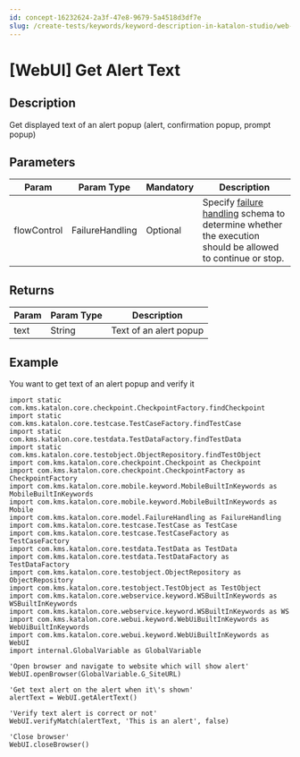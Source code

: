 ```yaml
---
id: concept-16232624-2a3f-47e8-9679-5a4518d3df7e
slug: /create-tests/keywords/keyword-description-in-katalon-studio/web-ui-keywords/webui-get-alert-text
---
```


# \[WebUI\] Get Alert Text

## Description

Get displayed text of an alert popup \(alert, confirmation popup, prompt popup\)

## Parameters

<table><tr><th>Param</th><th>Param Type</th><th>Mandatory</th><th>Description</th></tr><tbody><tr><td>flowControl</td><td>FailureHandling</td><td>Optional</td><td>Specify <a href="/maintain/configure-failure-handling-settings-in-katalon-studio" >failure handling</a> schema to determine whether the execution should be allowed to continue or stop.</td></tr></tbody></table>

## Returns

<table><tr><th>Param</th><th>Param Type</th><th>Description</th></tr><tbody><tr><td>text</td><td>String</td><td>Text of an alert popup</td></tr></tbody></table>

## Example

You want to get text of an alert popup and verify it

```
import static com.kms.katalon.core.checkpoint.CheckpointFactory.findCheckpoint
import static com.kms.katalon.core.testcase.TestCaseFactory.findTestCase
import static com.kms.katalon.core.testdata.TestDataFactory.findTestData
import static com.kms.katalon.core.testobject.ObjectRepository.findTestObject
import com.kms.katalon.core.checkpoint.Checkpoint as Checkpoint
import com.kms.katalon.core.checkpoint.CheckpointFactory as CheckpointFactory
import com.kms.katalon.core.mobile.keyword.MobileBuiltInKeywords as MobileBuiltInKeywords
import com.kms.katalon.core.mobile.keyword.MobileBuiltInKeywords as Mobile
import com.kms.katalon.core.model.FailureHandling as FailureHandling
import com.kms.katalon.core.testcase.TestCase as TestCase
import com.kms.katalon.core.testcase.TestCaseFactory as TestCaseFactory
import com.kms.katalon.core.testdata.TestData as TestData
import com.kms.katalon.core.testdata.TestDataFactory as TestDataFactory
import com.kms.katalon.core.testobject.ObjectRepository as ObjectRepository
import com.kms.katalon.core.testobject.TestObject as TestObject
import com.kms.katalon.core.webservice.keyword.WSBuiltInKeywords as WSBuiltInKeywords
import com.kms.katalon.core.webservice.keyword.WSBuiltInKeywords as WS
import com.kms.katalon.core.webui.keyword.WebUiBuiltInKeywords as WebUiBuiltInKeywords
import com.kms.katalon.core.webui.keyword.WebUiBuiltInKeywords as WebUI
import internal.GlobalVariable as GlobalVariable

'Open browser and navigate to website which will show alert'
WebUI.openBrowser(GlobalVariable.G_SiteURL)

'Get text alert on the alert when it\'s shown'
alertText = WebUI.getAlertText()

'Verify text alert is correct or not'
WebUI.verifyMatch(alertText, 'This is an alert', false)

'Close browser'
WebUI.closeBrowser()


```